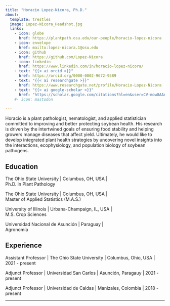 ```yaml
---
title: "Horacio Lopez-Nicora, Ph.D."
about:
  template: trestles
  image: Lopez-Nicora_Headshot.jpg
  links:
    - icon: globe
      href: https://plantpath.osu.edu/our-people/horacio-lopez-nicora
    - icon: envelope
      href: mailto:lopez-nicora.1@osu.edu 
    - icon: github
      href: https://github.com/Lopez-Nicora
    - icon: linkedin
      href: https://www.linkedin.com/in/horacio-lopez-nicora/
    - text: "{{< ai orcid >}}"
      href: https://orcid.org/0000-0002-9672-9589
    - text: "{{< ai researchgate >}}"
      href: https://www.researchgate.net/profile/Horacio-Lopez-Nicora
    - text: "{{< ai google-scholar >}}"
      href: "https://scholar.google.com/citations?hl=en&user=CV-mow8AAAAJ&view_op=list_works&sortby=pubdate"
    #- icon: mastodon
    
---
```


Horacio is a plant pathologist, nematologist, and applied statistician committed to improving and better protecting soybean health. His research is driven by the intertwined goals of ensuring food stability and helping growers manage diseases that affect yield. Ultimately, he would like to develop integrated plant health strategies by uncovering novel insights into the interactions, ecophysiology, and population biology of soybean pathogens.

## Education

The Ohio State University | Columbus, OH, USA |<br> 
Ph.D. in Plant Pathology

The Ohio State University | Columbus, OH, USA |<br> 
Master of Applied Statistics (M.A.S.)

University of Illinois | Urbana-Champaign, IL, USA |<br> 
M.S. Crop Sciences 

Universidad Nacional de Asunción | Paraguay |<br> 
Agronomía

## Experience

Assistant Professor | The Ohio State University | Columbus, Ohio, USA |
2021 - present

Adjunct Professor | Universidad San Carlos |
Asunción, Paragauy | 2021 - present

Adjunct Professor | Universidad de Caldas |
Manizales, Colombia | 2018 - present

---
